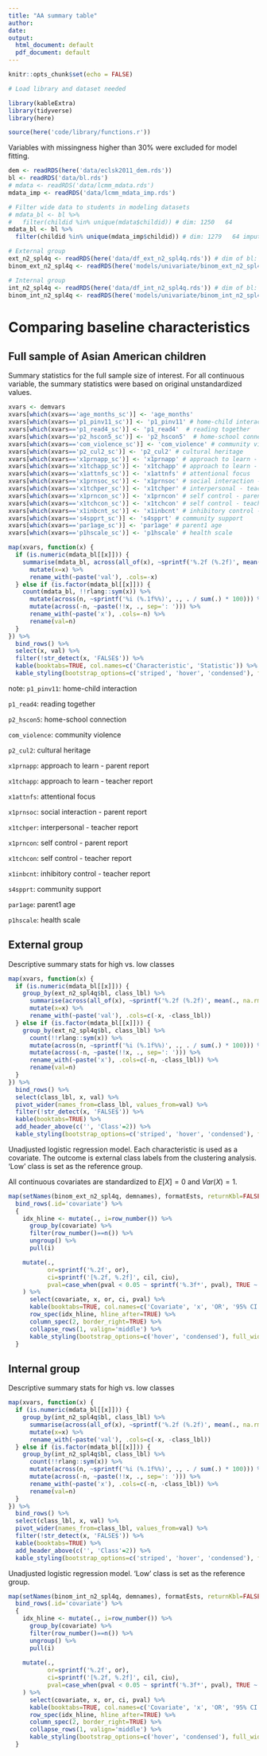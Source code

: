 ```yaml
---
title: "AA summary table"
author: 
date: 
output:
  html_document: default
  pdf_document: default
---
```


```r
knitr::opts_chunk$set(echo = FALSE)
```

```r
# Load library and dataset needed

library(kableExtra)
library(tidyverse)
library(here)

source(here('code/library/functions.r'))
```

Variables with missingness higher than 30% were excluded for model fitting.
```r
dem <- readRDS(here('data/eclsk2011_dem.rds'))
bl <- readRDS('data/bl.rds')
# mdata <- readRDS('data/lcmm_mdata.rds')
mdata_imp <- readRDS('data/lcmm_mdata_imp.rds')

# Filter wide data to students in modeling datasets
# mdata_bl <- bl %>%
#   filter(childid %in% unique(mdata$childid)) # dim: 1250   64
mdata_bl <- bl %>%
  filter(childid %in% unique(mdata_imp$childid)) # dim: 1279   64 imputation: have one or more for spring use imputation

# External group
ext_n2_spl4q <- readRDS(here('data/df_ext_n2_spl4q.rds')) # dim of bl: 1279   68
binom_ext_n2_spl4q <- readRDS(here('models/univariate/binom_ext_n2_spl4q.rds'))

# Internal group
int_n2_spl4q <- readRDS(here('data/df_int_n2_spl4q.rds')) # dim of bl: 1279   68
binom_int_n2_spl4q <- readRDS(here('models/univariate/binom_int_n2_spl4q.rds'))
```


# Comparing baseline characteristics

## Full sample of Asian American children
Summary statistics for the full sample size of interest.
For all continuous variable, the summary statistics were based on original unstandardized values. 

```r
xvars <- demvars
xvars[which(xvars=='age_months_sc')] <- 'age_months'
xvars[which(xvars=='p1_pinv11_sc')] <- 'p1_pinv11' # home-child interaction
xvars[which(xvars=='p1_read4_sc')] <- 'p1_read4'  # reading together
xvars[which(xvars=='p2_hscon5_sc')] <- 'p2_hscon5'  # home-school connection
xvars[which(xvars=='com_violence_sc')] <- 'com_violence' # community violence
xvars[which(xvars=='p2_cul2_sc')] <- 'p2_cul2' # cultural heritage
xvars[which(xvars=='x1prnapp_sc')] <- 'x1prnapp' # approach to learn - parent 
xvars[which(xvars=='x1tchapp_sc')] <- 'x1tchapp' # approach to learn - teacher
xvars[which(xvars=='x1attnfs_sc')] <- 'x1attnfs' # attentional focus
xvars[which(xvars=='x1prnsoc_sc')] <- 'x1prnsoc' # social interaction - parent
xvars[which(xvars=='x1tchper_sc')] <- 'x1tchper' # interpersonal - teacher
xvars[which(xvars=='x1prncon_sc')] <- 'x1prncon' # self control - parent 
xvars[which(xvars=='x1tchcon_sc')] <- 'x1tchcon' # self control - teacher
xvars[which(xvars=='x1inbcnt_sc')] <- 'x1inbcnt' # inhibitory control - teacher
xvars[which(xvars=='s4spprt_sc')] <- 's4spprt' # community support 
xvars[which(xvars=='par1age_sc')] <- 'par1age' # parent1 age 
xvars[which(xvars=='p1hscale_sc')] <- 'p1hscale' # health scale
```

```r
map(xvars, function(x) {
  if (is.numeric(mdata_bl[[x]])) {
    summarise(mdata_bl, across(all_of(x), ~sprintf('%.2f (%.2f)', mean(., na.rm=T), sd(., na.rm=T)))) %>%
      mutate(x=x) %>%
      rename_with(~paste('val'), .cols=-x)
  } else if (is.factor(mdata_bl[[x]])) {
    count(mdata_bl, !!rlang::sym(x)) %>%
      mutate(across(n, ~sprintf('%i (%.1f%%)', ., . / sum(.) * 100))) %>%
      mutate(across(-n, ~paste(!!x, ., sep=': '))) %>%
      rename_with(~paste('x'), .cols=-n) %>%
      rename(val=n)
  }
}) %>%
  bind_rows() %>%
  select(x, val) %>%
  filter(!str_detect(x, 'FALSE$')) %>%
  kable(booktabs=TRUE, col.names=c('Characteristic', 'Statistic')) %>%
  kable_styling(bootstrap_options=c('striped', 'hover', 'condensed'), full_width=FALSE)

```
note:
`p1_pinv11`: home-child interaction

`p1_read4`: reading together

`p2_hscon5`: home-school connection

`com_violence`: community violence

`p2_cul2`: cultural heritage

`x1prnapp`: approach to learn - parent report 

`x1tchapp`: approach to learn - teacher report

`x1attnfs`: attentional focus

`x1prnsoc`: social interaction - parent report

`x1tchper`: interpersonal - teacher report

`x1prncon`: self control - parent report

`x1tchcon`: self control - teacher report

`x1inbcnt`: inhibitory control - teacher report

`s4spprt`: community support 

`par1age`: parent1 age 

`p1hscale`: health scale



## External group
Descriptive summary stats for high vs. low classes

```r
map(xvars, function(x) {
  if (is.numeric(mdata_bl[[x]])) {
    group_by(ext_n2_spl4q$bl, class_lbl) %>%
      summarise(across(all_of(x), ~sprintf('%.2f (%.2f)', mean(., na.rm=T), sd(., na.rm=T)))) %>%
      mutate(x=x) %>%
      rename_with(~paste('val'), .cols=c(-x, -class_lbl))
  } else if (is.factor(mdata_bl[[x]])) {
    group_by(ext_n2_spl4q$bl, class_lbl) %>%
      count(!!rlang::sym(x)) %>%
      mutate(across(n, ~sprintf('%i (%.1f%%)', ., . / sum(.) * 100))) %>%
      mutate(across(-n, ~paste(!!x, ., sep=': '))) %>%
      rename_with(~paste('x'), .cols=c(-n, -class_lbl)) %>%
      rename(val=n)
  }
}) %>%
  bind_rows() %>%
  select(class_lbl, x, val) %>%
  pivot_wider(names_from=class_lbl, values_from=val) %>%
  filter(!str_detect(x, 'FALSE$')) %>%
  kable(booktabs=TRUE) %>%
  add_header_above(c('', 'Class'=2)) %>%
  kable_styling(bootstrap_options=c('striped', 'hover', 'condensed'), full_width=FALSE)

```


Unadjusted logistic regression model. Each characteristic is used as a covariate. The outcome is external class labels from the clustering analysis. 'Low' class is set as the reference group.

All continuous covariates are standardized to $E[X]=0$ and $Var(X)=1$.

```r
map(setNames(binom_ext_n2_spl4q, demnames), formatEsts, returnKbl=FALSE) %>%
  bind_rows(.id='covariate') %>%
  {
    idx_hline <- mutate(., i=row_number()) %>%
      group_by(covariate) %>%
      filter(row_number()==n()) %>%
      ungroup() %>%
      pull(i)

    mutate(.,
           or=sprintf('%.2f', or),
           ci=sprintf('[%.2f, %.2f]', cil, ciu),
           pval=case_when(pval < 0.05 ~ sprintf('%.3f*', pval), TRUE ~ sprintf('%.2f', pval))
    ) %>%
      select(covariate, x, or, ci, pval) %>%
      kable(booktabs=TRUE, col.names=c('Covariate', 'x', 'OR', '95% CI', 'p-value')) %>%
      row_spec(idx_hline, hline_after=TRUE) %>%
      column_spec(2, border_right=TRUE) %>%
      collapse_rows(1, valign='middle') %>%
      kable_styling(bootstrap_options=c('hover', 'condensed'), full_width=FALSE)
  }
```


## Internal group
Descriptive summary stats for high vs. low classes

```r
map(xvars, function(x) {
  if (is.numeric(mdata_bl[[x]])) {
    group_by(int_n2_spl4q$bl, class_lbl) %>%
      summarise(across(all_of(x), ~sprintf('%.2f (%.2f)', mean(., na.rm=T), sd(., na.rm=T)))) %>%
      mutate(x=x) %>%
      rename_with(~paste('val'), .cols=c(-x, -class_lbl))
  } else if (is.factor(mdata_bl[[x]])) {
    group_by(int_n2_spl4q$bl, class_lbl) %>%
      count(!!rlang::sym(x)) %>%
      mutate(across(n, ~sprintf('%i (%.1f%%)', ., . / sum(.) * 100))) %>%
      mutate(across(-n, ~paste(!!x, ., sep=': '))) %>%
      rename_with(~paste('x'), .cols=c(-n, -class_lbl)) %>%
      rename(val=n)
  }
}) %>%
  bind_rows() %>%
  select(class_lbl, x, val) %>%
  pivot_wider(names_from=class_lbl, values_from=val) %>%
  filter(!str_detect(x, 'FALSE$')) %>%
  kable(booktabs=TRUE) %>%
  add_header_above(c('', 'Class'=2)) %>%
  kable_styling(bootstrap_options=c('striped', 'hover', 'condensed'), full_width=FALSE)

```


Unadjusted logistic regression model. 'Low' class is set as the reference group.

```r
map(setNames(binom_int_n2_spl4q, demnames), formatEsts, returnKbl=FALSE) %>%
  bind_rows(.id='covariate') %>%
  {
    idx_hline <- mutate(., i=row_number()) %>%
      group_by(covariate) %>%
      filter(row_number()==n()) %>%
      ungroup() %>%
      pull(i)
    
    mutate(.,
           or=sprintf('%.2f', or),
           ci=sprintf('[%.2f, %.2f]', cil, ciu),
           pval=case_when(pval < 0.05 ~ sprintf('%.3f*', pval), TRUE ~ sprintf('%.2f', pval))
    ) %>%
      select(covariate, x, or, ci, pval) %>%
      kable(booktabs=TRUE, col.names=c('Covariate', 'x', 'OR', '95% CI', 'p-value')) %>%
      row_spec(idx_hline, hline_after=TRUE) %>%
      column_spec(2, border_right=TRUE) %>%
      collapse_rows(1, valign='middle') %>%
      kable_styling(bootstrap_options=c('hover', 'condensed'), full_width=FALSE)
  }
```









